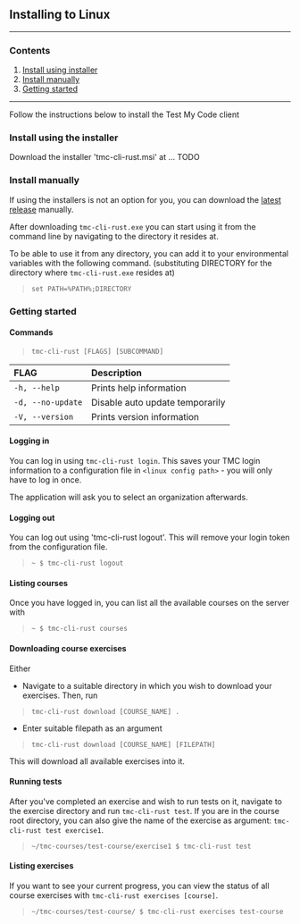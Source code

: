 
<ContentBox>

## Installing to Linux
---
### Contents
1. [Install using installer](#using-installer)
2. [Install manually](#manual-installation)
3. [Getting started](#getting-started)
---

</ContentBox>

<ContentBox>

Follow the instructions below to install the Test My Code client

<SectionBox>

### Install using the installer<a name="using-installer"></a>

Download the installer 'tmc-cli-rust.msi' at ... TODO

</SectionBox>

<SectionBox>

### Install manually<a name="manual-installation"></a>

If using the installers is not an option for you, you can download the [latest release](https://github.com/rage/tmc-cli-rust/releases/latest) manually.

After downloading `tmc-cli-rust.exe` you can start using it from the command line by navigating to the directory it resides at. 

To be able to use it from any directory, you can add it to your environmental variables with the following command. (substituting DIRECTORY for the directory where `tmc-cli-rust.exe` resides at)

> `set PATH=%PATH%;DIRECTORY`

</SectionBox>

</ContentBox>

<ContentBox>

<SectionBox>

### Getting started <a name="getting-started"></a>

#### Commands

> `tmc-cli-rust [FLAGS] [SUBCOMMAND]`

FLAG | Description
:--- | :---
`-h, --help` | Prints help information
`-d, --no-update` | Disable auto update temporarily
`-V, --version` | Prints version information

#### Logging in

You can log in using `tmc-cli-rust login`. This saves your TMC login information to a configuration file in `<linux config path>` - you will only have to log in once.


The application will ask you to select an organization afterwards.

#### Logging out

You can log out using 'tmc-cli-rust logout'. This will remove your login token from the configuration file.

> `~ $ tmc-cli-rust logout`

#### Listing courses

Once you have logged in, you can list all the available courses on the server with

> `~ $ tmc-cli-rust courses`

#### Downloading course exercises

Either
- Navigate to a suitable directory in which you wish to download your exercises. Then, run 

> `tmc-cli-rust download [COURSE_NAME] .` 

- Enter suitable filepath as an argument 

> `tmc-cli-rust download [COURSE_NAME] [FILEPATH]`

This will download all available exercises into it.

#### Running tests

After you've completed an exercise and wish to run tests on it, navigate to the exercise directory and run `tmc-cli-rust test`. If you are in the course root directory, you can also give the name of the exercise as argument: `tmc-cli-rust test exercise1`.

> `~/tmc-courses/test-course/exercise1 $ tmc-cli-rust test`

#### Listing exercises

If you want to see your current progress, you can view the status of all course exercises with `tmc-cli-rust exercises [course]`.

> `~/tmc-courses/test-course/ $ tmc-cli-rust exercises test-course`


</SectionBox>

</ContentBox>

